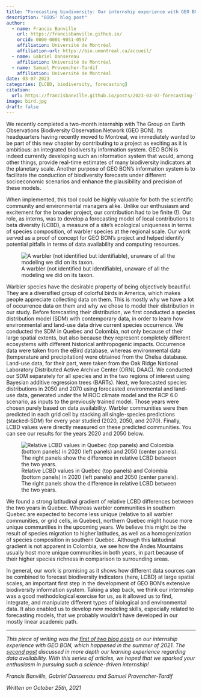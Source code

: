 ```yaml
---
title: "Forecasting biodiversity: Our internship experience with GEO BON"
description: "BIOS² blog post"
author:
  - name: Francis Banville
    url: https://francisbanville.github.io/
    orcid: 0000-0001-9051-0597
    affiliation: Université de Montréal 
    affiliation-url: https://bio.umontreal.ca/accueil/
  - name: Gabriel Dansereau
    affiliation: Université de Montréal 
  - name: Samuel Provencher-Tardif 
    affiliation: Université de Montréal
date: 03-07-2023
categories: [LCBD, biodiversity, forecasting] 
citation: 
  url: https://francisbanville.github.io/posts/2023-03-07-forecasting-lcbd/ 
image: bird.jpg
draft: false 
---
```


We recently completed a two-month internship with The Group on Earth Observations Biodiversity Observation Network (GEO BON). Its headquarters having recently moved to Montreal, we immediately wanted to be part of this new chapter by contributing to a project as exciting as it is ambitious: an integrated biodiversity information system. GEO BON is indeed currently developing such an information system that would, among other things, provide real-time estimates of many biodiversity indicators at the planetary scale. Another purpose of GEO BON’s information system is to facilitate the conduction of biodiversity forecasts under different socioeconomic scenarios and enhance the plausibility and precision of these models.

When implemented, this tool could be highly valuable for both the scientific community and environmental managers alike. Unlike our enthusiasm and excitement for the broader project, our contribution had to be finite (!). Our role, as interns, was to develop a forecasting model of local contributions to beta diversity (LCBD), a measure of a site’s ecological uniqueness in terms of species composition, of warbler species at the regional scale. Our work served as a proof of concept for GEO BON’s project and helped identify potential pitfalls in terms of data availability and computing resources.

![A warbler (not identified but identifiable), unaware of all the modeling we did on its taxon.](bird2.png)

Warbler species have the desirable property of being objectively beautiful. They are a diversified group of colorful birds in America, which makes people appreciate collecting data on them. This is mostly why we have a lot of occurrence data on them and why we chose to model their distribution in our study. Before forecasting their distribution, we first conducted a species distribution model (SDM) with contemporary data, in order to learn how environmental and land-use data drive current species occurrence. We conducted the SDM in Quebec and Colombia, not only because of their large spatial extents, but also because they represent completely different ecosystems with different historical anthropogenic impacts. Occurrence data were taken from the eBird database, whereas environmental data (temperature and precipitation) were obtained from the Chelsa database. Land-use data, for their part, were taken from the Oak Ridge National Laboratory Distributed Active Archive Center (ORNL DAAC). We conducted our SDM separately for all species and in the two regions of interest using Bayesian additive regression trees (BARTs). Next, we forecasted species distributions in 2050 and 2070 using forecasted environmental and land-use data, generated under the MIROC climate model and the RCP 6.0 scenario, as inputs to the previously trained model. Those years were chosen purely based on data availability. Warbler communities were then predicted in each grid cell by stacking all single-species predictions (stacked-SDM) for every year studied (2020, 2050, and 2070). Finally, LCBD values were directly measured on these predicted communities. You can see our results for the years 2020 and 2050 below.

![Relative LCBD values in Quebec (top panels) and Colombia (bottom panels) in 2020 (left panels) and 2050 (center panels). The right panels show the difference in relative LCBD between the two years.](lcbd.png)

We found a strong latitudinal gradient of relative LCBD differences between the two years in Quebec. Whereas warbler communities in southern Quebec are expected to become less unique (relative to all warbler communities, or grid cells, in Quebec), northern Quebec might house more unique communities in the upcoming years. We believe this might be the result of species migration to higher latitudes, as well as a homogenization of species composition in southern Quebec. Although this latitudinal gradient is not apparent in Colombia, we see how the Andes Mountains usually host more unique communities in both years, in part because of their higher species richness in comparison to surrounding areas. 

In general, our work is promising as it shows how different data sources can be combined to forecast biodiversity indicators (here, LCBD) at large spatial scales, an important first step in the development of GEO BON’s extensive biodiversity information system. Taking a step back, we think our internship was a good methodological exercise for us, as it allowed us to find, integrate, and manipulate different types of biological and environmental data. It also enabled us to develop new modeling skills, especially related to forecasting models, that we probably wouldn’t have developed in our mostly linear academic path.

------------------------------------------------------------------------

*This piece of writing was the [first of two blog posts](https://bios2.usherbrooke.ca/2022/02/17/forecasting-biodiversity-geo-bon/) on our internship experience with GEO BON, which happened in the summer of 2021. The [second post](https://bios2.usherbrooke.ca/2022/03/03/forecasting-biodiversity-data-availability/) discussed in more depth our learning experience regarding data availability. With this series of articles, we hoped that we sparked your enthusiasm in pursuing such a science-driven internship!* 

*Francis Banville, Gabriel Dansereau and Samuel Provencher-Tardif* 

*Written on October 25th, 2021*
